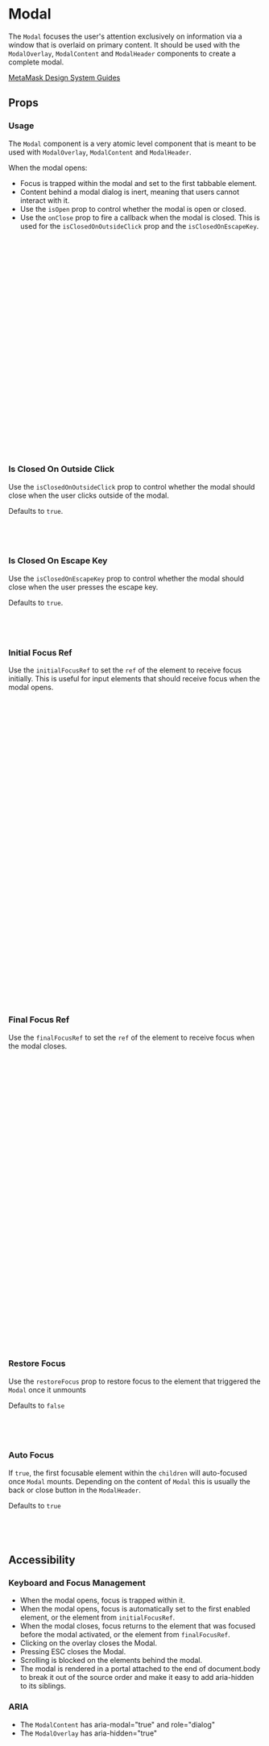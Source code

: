 
# Modal

The `Modal` focuses the user's attention exclusively on information via a window that is overlaid on primary content. It should be used with the `ModalOverlay`, `ModalContent` and `ModalHeader` components to create a complete modal.

[MetaMask Design System Guides](https://www.notion.so/MetaMask-Design-System-Guides-Design-f86ecc914d6b4eb6873a122b83c12940)

<Canvas of={ModalStories.DefaultStory} />

## Props

<Controls of={ModalStories.DefaultStory} />

### Usage

The `Modal` component is a very atomic level component that is meant to be used with `ModalOverlay`, `ModalContent` and `ModalHeader`.

When the modal opens:

- Focus is trapped within the modal and set to the first tabbable element.
- Content behind a modal dialog is inert, meaning that users cannot interact with it.
- Use the `isOpen` prop to control whether the modal is open or closed.
- Use the `onClose` prop to fire a callback when the modal is closed. This is used for the `isClosedOnOutsideClick` prop and the `isClosedOnEscapeKey`.

<Canvas of={ModalStories.Usage} />

```jsx
import React, { useState, useRef } from 'react';
import { Modal, ModalOverlay, ModalContent, ModalHeader, ModalBody, ModalFooter, Text, Button } from '../../component-library';

const [open, setOpen] = useState(false);

const handleOnClick = () => {
  setOpen(true);
};

const handleOnClose = () => {
  setOpen(false);
};

<Button onClick={handleOnClick}>OpenModal</Button>
<Modal
  isOpen={open}
  onClose={handleOnClose}
>
  <ModalOverlay />
  <ModalContent>
    <ModalHeader onClose={handleOnClose} onBack={handleOnClose}>
      Modal Header
    </ModalHeader>
    <ModalBody>
      <Text>ModalBody children</Text>
    </ModalBody>
    <ModalFooter onSubmit={handleOnClose} onCancel={handleOnCancel}>
  </ModalContent>
</Modal>
```

### Is Closed On Outside Click

Use the `isClosedOnOutsideClick` prop to control whether the modal should close when the user clicks outside of the modal.

Defaults to `true`.

<Canvas of={ModalStories.IsClosedOnOutsideClick} />

```jsx
import { Modal } from '../../component-library';

<Modal isClosedOnOutsideClick={false} />;
```

### Is Closed On Escape Key

Use the `isClosedOnEscapeKey` prop to control whether the modal should close when the user presses the escape key.

Defaults to `true`.

<Canvas of={ModalStories.IsClosedOnEscapeKey} />

```jsx
import { Modal } from '../../component-library';

<Modal isClosedOnEscapeKey={false} />;
```

### Initial Focus Ref

Use the `initialFocusRef` to set the `ref` of the element to receive focus initially. This is useful for input elements that should receive focus when the modal opens.

<Canvas of={ModalStories.InitialFocusRef} />

```jsx
import React, { useState, useRef } from 'react';
import { Modal, ModalOverlay, ModalContent, ModalHeader, ModalBody, TextFieldSearch, Button } from '../../component-library';

// Ref to set initial focus
const inputRef = React.useRef<HTMLDivElement>(null);

const [open, setOpen] = useState(false);

const handleOnClick = () => {
  setOpen(true);
};

const handleOnClose = () => {
  setOpen(false);
};

<Button onClick={handleOnClick}>Open modal</Button>
<Modal
  isOpen={isOpen}
  onClose={handleOnClose}
  initialFocusRef={inputRef}
>
  <ModalOverlay />
  <ModalContent >
    <ModalHeader
      onClose={handleOnClose}
      onBack={handleOnClose}
      marginBottom={4}
    >
      Modal Header
    </ModalHeader>
    <TextFieldSearch
      placeholder="Search"
      inputProps={{ ref: inputRef }}
      width={BLOCK_SIZES.FULL}
    />
    <ModalBody>
      <Text>ModalBody children</Text>
    </ModalBody>
  </ModalContent>
</Modal>
```

### Final Focus Ref

Use the `finalFocusRef` to set the `ref` of the element to receive focus when the modal closes.

<Canvas of={ModalStories.FinalFocusRef} />

```jsx
import React, { useState, useRef } from 'react';
import { Modal, ModalOverlay, ModalContent, ModalHeader, TextFieldSearch, Button } from '../../component-library';

// Ref to set focus after modal closes
const buttonRef = React.useRef<HTMLButtonElement>(null);

const [open, setOpen] = useState(false);

const handleOnClick = () => {
  setOpen(true);
};

const handleOnClose = () => {
  setOpen(false);
};

<Button onClick={handleOnClick} marginRight={4}>
  Open modal
</Button>
<button ref={buttonRef}>Receives focus after close</button>
<Modal
  isOpen={isOpen}
  onClose={handleOnClose}
  finalFocusRef={buttonRef}
>
  <ModalOverlay />
  <ModalContent >
    <ModalHeader
      onClose={handleOnClose}
      onBack={handleOnClose}
      marginBottom={4}
    >
      Modal Header
    </ModalHeader>
    <ModalBody>
      <Text>ModalBody children</Text>
    </ModalBody>
  </ModalContent>
</Modal>
```

### Restore Focus

Use the `restoreFocus` prop to restore focus to the element that triggered the `Modal` once it unmounts

Defaults to `false`

<Canvas of={ModalStories.RestoreFocus} />

```jsx
import { Modal } from '../../component-library';

<Modal restoreFocus={true} />;
```

### Auto Focus

If `true`, the first focusable element within the `children` will auto-focused once `Modal` mounts. Depending on the content of `Modal` this is usually the back or close button in the `ModalHeader`.

Defaults to `true`

<Canvas of={ModalStories.AutoFocus} />

```jsx
import { Modal } from '../../component-library';

<Modal autoFocus={false} />;
```

## Accessibility

### Keyboard and Focus Management

- When the modal opens, focus is trapped within it.
- When the modal opens, focus is automatically set to the first enabled element, or the element from `initialFocusRef`.
- When the modal closes, focus returns to the element that was focused before the modal activated, or the element from `finalFocusRef`.
- Clicking on the overlay closes the Modal.
- Pressing ESC closes the Modal.
- Scrolling is blocked on the elements behind the modal.
- The modal is rendered in a portal attached to the end of document.body to break it out of the source order and make it easy to add aria-hidden to its siblings.

### ARIA

- The `ModalContent` has aria-modal="true" and role="dialog"
- The `ModalOverlay` has aria-hidden="true"
